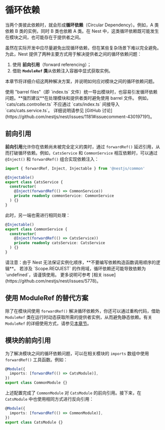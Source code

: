 # 循环依赖

当两个类彼此依赖时，就会形成**循环依赖**（Circular Dependency）。例如，A 类依赖 B 类的实例，同时 B 类也依赖 A 类。在 Nest 中，这类循环依赖既可能发生在模块之间，也可能存在于提供者之间。

虽然在实际开发中应尽量避免出现循环依赖，但在某些复杂场景下难以完全避免。为此，Nest 提供了两种主要方式用于解决提供者之间的循环依赖问题：

1. 使用 **前向引用**（forward referencing）；
2. 借助 **`ModuleRef` 类**从依赖注入容器中显式获取实例。

本章节将详细介绍这两种解决方案，并说明如何应对模块之间的循环依赖问题。

<CalloutInfo type="warning">
  使用 "barrel files"（即 `index.ts`
  文件）统一导出模块时，也容易引发循环依赖问题。**强烈建议**在处理模块和提供者类时避免使用 barrel
  文件。 例如，`cats/cats.controller.ts` 不应通过 `cats/index.ts` 间接导入 `cats/cats.service.ts`。
  详细说明请参见 [GitHub 讨论](https://github.com/nestjs/nest/issues/1181#issuecomment-430197191)。
</CalloutInfo>

## 前向引用

**前向引用**允许你在依赖尚未被完全定义的类时，通过 `forwardRef()` 延迟引用，从而打破循环依赖。例如，`CatsService` 和 `CommonService` 相互依赖时，可以通过 `@Inject()` 和 `forwardRef()` 组合实现依赖注入：

```ts filename='cats.service.ts'
import { forwardRef, Inject, Injectable } from '@nestjs/common'

@Injectable()
export class CatsService {
  constructor(
    @Inject(forwardRef(() => CommonService))
    private readonly commonService: CommonService
  ) {}
}
```

此时，另一端也需进行相同处理：

```ts filename='common.service.ts'
@Injectable()
export class CommonService {
  constructor(
    @Inject(forwardRef(() => CatsService))
    private readonly catsService: CatsService
  ) {}
}
```

<CalloutInfo type="warning">
  请注意：由于 Nest 无法保证实例化顺序，**不要编写依赖构造函数调用顺序的逻辑**。 若涉及
  `Scope.REQUEST` 的作用域，循环依赖还可能导致依赖为 `undefined`，请谨慎使用。 更多说明可参考 [相关
  issue](https://github.com/nestjs/nest/issues/5778)。
</CalloutInfo>

## 使用 ModuleRef 的替代方案

除了在模块间使用 `forwardRef()` 解决循环依赖外，你还可以通过重构代码，借助 `ModuleRef` 类在运行时动态获取所需的提供者实例，从而避免静态依赖。有关 `ModuleRef` 的详细使用方式，请参见[本章节](/fundamentals/module-ref)。

## 模块的前向引用

为了解决模块之间的循环依赖问题，可以在相关模块的 `imports` 数组中使用 `forwardRef()` 工具函数。例如：

```ts filename='common.module.ts'
@Module({
  imports: [forwardRef(() => CatsModule)],
})
export class CommonModule {}
```

上述配置完成了 `CommonModule` 对 `CatsModule` 的前向引用。接下来，在 `CatsModule` 中也使用相同方式进行反向引用：

```ts filename='cats.module.ts'
@Module({
  imports: [forwardRef(() => CommonModule)],
})
export class CatsModule {}
```
